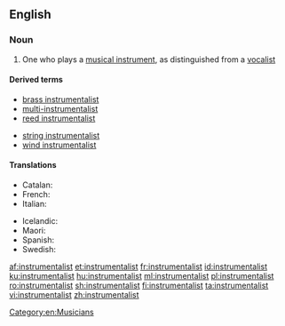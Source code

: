 ==English==

===Noun===
{{en-noun}}

# One who plays a [[musical instrument]], as distinguished from a [[vocalist]]

====Derived terms====
{{der-top}}
* [[brass instrumentalist]]
* [[multi-instrumentalist]]
* [[reed instrumentalist]]
{{der-mid}}
* [[string instrumentalist]]
* [[wind instrumentalist]]
{{der-bottom}}

====Translations====
{{trans-top|one who plays a musical instrument}}
* Catalan: {{t|ca|instrumentista|m|f}}
* French: {{t+|fr|instrumentiste|m|f}}
* Italian: {{t+|it|strumentista|m|f}}
{{trans-mid}}
* Icelandic: {{t|is|hljóðfæraleikari|m}}
* Maori: {{t|mi|kaiwhakatangi}}
* Spanish: {{t|es|instrumentista|m|f}}
* Swedish: {{t|sv|instrumentalist|c}}
{{trans-bottom}}

[[af:instrumentalist]]
[[et:instrumentalist]]
[[fr:instrumentalist]]
[[id:instrumentalist]]
[[ku:instrumentalist]]
[[hu:instrumentalist]]
[[ml:instrumentalist]]
[[pl:instrumentalist]]
[[ro:instrumentalist]]
[[sh:instrumentalist]]
[[fi:instrumentalist]]
[[ta:instrumentalist]]
[[vi:instrumentalist]]
[[zh:instrumentalist]]
[[Category:en:Musicians]]
